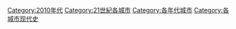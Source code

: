[[Category:2010年代|Category:2010年代]]
[[Category:21世紀各城市|Category:21世紀各城市]]
[[Category:各年代城市|Category:各年代城市]]
[[Category:各城市现代史|Category:各城市现代史]]